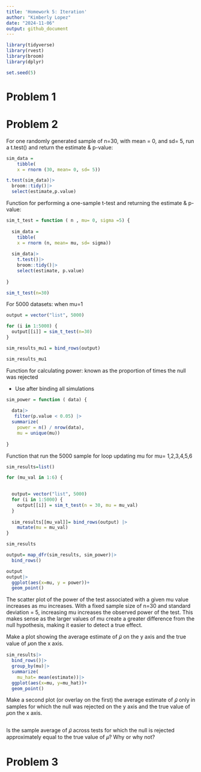 ```yaml
---
title: 'Homework 5: Iteration'
author: "Kimberly Lopez"
date: "2024-11-06"
output: github_document
---
```

```r
library(tidyverse)
library(rvest)
library(broom)
library(dplyr)
```

```r
set.seed(5)
```

# Problem 1 

# Problem 2

For one randomly generated sample of n=30, with mean = 0, and sd= 5, run a t.test() and return the estimate & p-value: 
```r
sim_data = 
    tibble(
    x = rnorm (30, mean= 0, sd= 5))

t.test(sim_data)|>
  broom::tidy()|>
  select(estimate,p.value)
```


Function for performing a one-sample t-test and returning the estimate & p-value:
```r

sim_t_test = function ( n , mu= 0, sigma =5) {
  
  sim_data = 
    tibble(
    x = rnorm (n, mean= mu, sd= sigma))
  
  sim_data|>
    t.test()|>
    broom::tidy()|>
    select(estimate, p.value)
  
}

sim_t_test(n=30)
```
For 5000 datasets: when mu=1
```r
output = vector("list", 5000)

for (i in 1:5000) {
  output[[i]] = sim_t_test(n=30)
}

sim_results_mu1 = bind_rows(output)

sim_results_mu1
```

Function for calculating power: known as the proportion of times the null was rejected 

- Use after binding all simulations 
```r

sim_power = function ( data) {
  
  data|>
   filter(p.value < 0.05) |>
  summarize(
    power = n() / nrow(data), 
    mu = unique(mu))
  
}

```


Function that run the 5000 sample for loop updating mu for mu= 1,2,3,4,5,6 
```r
sim_results=list()

for (mu_val in 1:6) {
  

  output= vector("list", 5000)
  for (i in 1:5000) {
    output[[i]] = sim_t_test(n = 30, mu = mu_val)
  }
  
  sim_results[[mu_val]]= bind_rows(output) |>
    mutate(mu = mu_val)  
}

```

```r
sim_results
```


```r
output= map_dfr(sim_results, sim_power)|>
  bind_rows()

output 
output|>
  ggplot(aes(x=mu, y = power))+
  geom_point()
```

The scatter plot of the power of the test associated with a given mu value increases as mu increases. With a fixed sample size of n=30 and standard deviation = 5, increasing mu increases the observed power of the test. This makes sense as the larger values of mu create a greater difference from the null hypothesis, making it easier to detect a true effect.


Make a plot showing the average estimate of 𝜇̂ on the y axis and the true value of 𝜇on the x axis. 

```r
sim_results|>
  bind_rows()|>
  group_by(mu)|>
  summarize(
    mu_hat= mean(estimate))|>
  ggplot(aes(x=mu, y=mu_hat))+
  geom_point()
```

Make a second plot (or overlay on the first) the average estimate of 𝜇̂ only in samples for which the null was rejected on the y axis and the true value of 𝜇on the x axis. 

```r

```


Is the sample average of 𝜇̂ across tests for which the null is rejected approximately equal to the true value of 𝜇? Why or why not?

# Problem 3 
